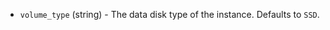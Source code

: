 <!-- Code generated from the comments of the DataVolume struct in builder/ecs/run_config.go; DO NOT EDIT MANUALLY -->

- `volume_type` (string) - The data disk type of the instance. Defaults to `SSD`.

<!-- End of code generated from the comments of the DataVolume struct in builder/ecs/run_config.go; -->
